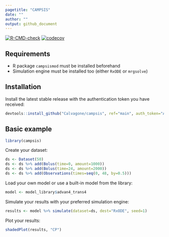 ```yaml
---
pagetitle: "CAMPSIS"
date: ""
author: ""
output: github_document
---
```


<!-- badges: start -->
[![R-CMD-check](https://github.com/Calvagone/campsis/workflows/R-CMD-check/badge.svg)](https://github.com/Calvagone/campsis/actions)
[![codecov](https://codecov.io/gh/Calvagone/campsis/branch/main/graph/badge.svg?token=C629TACTSU)](https://codecov.io/gh/Calvagone/campsis)
<!-- badges: end -->

## Requirements

* R package `campsismod` must be installed beforehand
* Simulation engine must be installed too (either `RxODE` or `mrgsolve`)

## Installation
Install the latest stable release with the authentication token you have received:
  
```r
devtools::install_github("Calvagone/campsis", ref="main", auth_token="AUTH_TOKEN", force=TRUE)
```

## Basic example

```r
library(campsis)
```

Create your dataset:

```r
ds <- Dataset(50)
ds <- ds %>% add(Bolus(time=0, amount=1000))
ds <- ds %>% add(Bolus(time=24, amount=2000))
ds <- ds %>% add(Observations(times=seq(0, 48, by=0.5)))
```

Load your own model or use a built-in model from the library:

```r
model <- model_library$advan4_trans4
```

Simulate your results with your preferred simulation engine:

```r
results <- model %>% simulate(dataset=ds, dest="RxODE", seed=1)
```

Plot your results:

```r
shadedPlot(results, "CP")
```